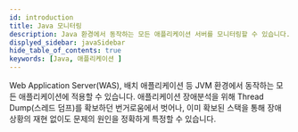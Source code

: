 ```yaml
---
id: introduction
title: Java 모니터링
description: Java 환경에서 동작하는 모든 애플리케이션 서버를 모니터링할 수 있습니다. 이 문서는 Java 모니터링 상품에 대한 소개 페이지입니다.
displyed_sidebar: javaSidebar
hide_table_of_contents: true
keywords: [Java, 애플리케이션 ]
---
```


Web Application Server(WAS), 배치 애플리케이션 등 JVM 환경에서 동작하는 모든 애플리케이션에 적용할 수 있습니다. 애플리케이션 장애분석을 위해 Thread Dump(스레드 덤프)를 확보하던 번거로움에서 벗어나, 이미 확보된 스택을 통해 장애 상황의 재현 없이도 문제의 원인을 정확하게 특정할 수 있습니다.


<Apmcommonintro />  
